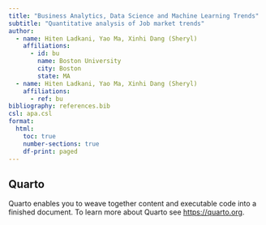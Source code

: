 ```yaml
---
title: "Business Analytics, Data Science and Machine Learning Trends"
subtitle: "Quantitative analysis of Job market trends"
author:
  - name: Hiten Ladkani, Yao Ma, Xinhi Dang (Sheryl)
    affiliations:
      - id: bu
        name: Boston University
        city: Boston
        state: MA
  - name: Hiten Ladkani, Yao Ma, Xinhi Dang (Sheryl)
    affiliations:
      - ref: bu
bibliography: references.bib
csl: apa.csl
format: 
  html:
    toc: true
    number-sections: true
    df-print: paged
---
```


## Quarto

Quarto enables you to weave together content and executable code into a finished document. To learn more about Quarto see <https://quarto.org>.
